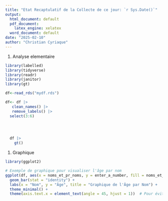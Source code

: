 ```yaml
---
title: "Etat Recaptulatif de la Collecte de ce jour: `r Sys.Date()`"
output:
  html_document: default
  pdf_document: 
    latex_engine: xelatex
  word_document: default
date: "2025-02-10"
author: "Christian Cyriaque"
---
```





#. Analyse elementaire
```r
library(labelled)
library(tidyverse)
library(readr)
library(janitor)
library(gt)

df<-read_rds("mydf.rds")

df<- df |>
   clean_names() |>
   remove_labels() |>
  select(3:6)



  
  df |>
    gt()
```









#. Graphique 
```r
library(ggplot2)

# Exemple de graphique pour visualiser l'âge par nom
ggplot(df, aes(x = noms_et_pr_noms, y = enter_a_number, fill = noms_et_pr_noms)) +
  geom_bar(stat = "identity") +
  labs(x = "Nom", y = "Âge", title = "Graphique de l'Âge par Nom") +
  theme_minimal() +
  theme(axis.text.x = element_text(angle = 45, hjust = 1))  # Pour éviter que les noms soient trop longs
```

